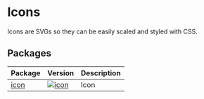 
<Meta title="Icons/Intro" />

# Icons

Icons are SVGs so they can be easily scaled and styled with CSS.

## Packages

| Package                                       | Version                                                                                             | Description     |
| --------------------------------------------- | --------------------------------------------------------------------------------------------------- | --------------- |
| [icon](?path=/docs/icons-icon--default-story) | [![icon](https://img.shields.io/npm/v/@lion/icon.svg)](https://www.npmjs.com/package/@lion/icon)    | Icon            |
